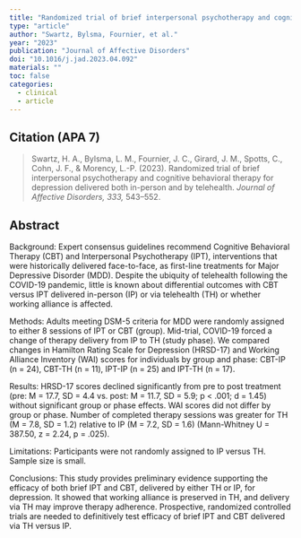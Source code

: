 ---
title: "Randomized trial of brief interpersonal psychotherapy and cognitive behavioral therapy for depression delivered both in-person and by telehealth"
type: "article"
author: "Swartz, Bylsma, Fournier, et al."
year: "2023"
publication: "Journal of Affective Disorders"
doi: "10.1016/j.jad.2023.04.092"
materials: ""
toc: false
categories:
  - clinical
  - article
---

## Citation (APA 7)

> Swartz, H. A., Bylsma, L. M., Fournier, J. C., Girard, J. M., Spotts, C., Cohn, J. F., & Morency, L.-P. (2023). Randomized trial of brief interpersonal psychotherapy and cognitive behavioral therapy for depression delivered both in-person and by telehealth. *Journal of Affective Disorders, 333,* 543–552.


## Abstract

Background: Expert consensus guidelines recommend Cognitive Behavioral Therapy (CBT) and Interpersonal Psychotherapy (IPT), interventions that were historically delivered face-to-face, as first-line treatments for Major Depressive Disorder (MDD). Despite the ubiquity of telehealth following the COVID-19 pandemic, little is known about differential outcomes with CBT versus IPT delivered in-person (IP) or via telehealth (TH) or whether working alliance is affected. 

Methods: Adults meeting DSM-5 criteria for MDD were randomly assigned to either 8 sessions of IPT or CBT (group). Mid-trial, COVID-19 forced a change of therapy delivery from IP to TH (study phase). We compared changes in Hamilton Rating Scale for Depression (HRSD-17) and Working Alliance Inventory (WAI) scores for individuals by group and phase: CBT-IP (n = 24), CBT-TH (n = 11), IPT-IP (n = 25) and IPT-TH (n = 17). 

Results: HRSD-17 scores declined significantly from pre to post treatment (pre: M = 17.7, SD = 4.4 vs. post: M = 11.7, SD = 5.9; p < .001; d = 1.45) without significant group or phase effects. WAI scores did not differ by group or phase. Number of completed therapy sessions was greater for TH (M = 7.8, SD = 1.2) relative to IP (M = 7.2, SD = 1.6) (Mann-Whitney U = 387.50, z = 2.24, p = .025). 

Limitations: Participants were not randomly assigned to IP versus TH. Sample size is small. 

Conclusions: This study provides preliminary evidence supporting the efficacy of both brief IPT and CBT, delivered by either TH or IP, for depression. It showed that working alliance is preserved in TH, and delivery via TH may improve therapy adherence. Prospective, randomized controlled trials are needed to definitively test efficacy of brief IPT and CBT delivered via TH versus IP.
